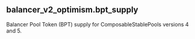 ## balancer_v2_optimism.bpt_supply 
Balancer Pool Token (BPT) supply for ComposableStablePools versions 4 and 5.


<ParamField path="day">

</ParamField>
<ParamField path="pool_type">

</ParamField>
<ParamField path="version">

</ParamField>
<ParamField path="blockchain">

</ParamField>
<ParamField path="token_address">

</ParamField>
<ParamField path="supply">

</ParamField>
